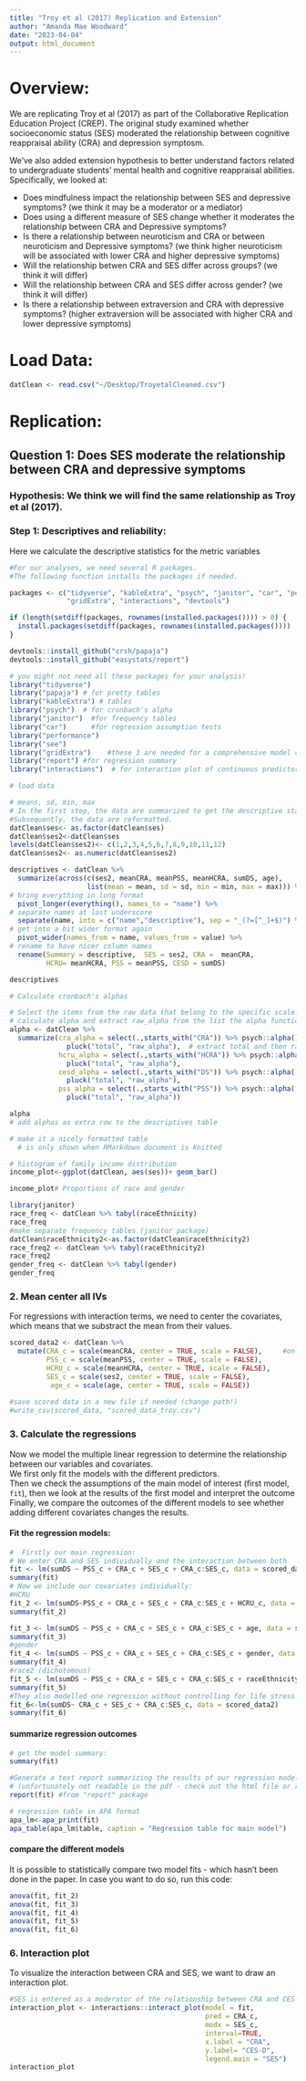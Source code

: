 ```yaml
---
title: "Troy et al (2017) Replication and Extension"
author: "Amanda Mae Woodward"
date: "2023-04-04"
output: html_document
---
```


# Overview:

We are replicating Troy et al (2017) as part of the Collaborative Replication Education Project (CREP). The original study examined whether socioeconomic status (SES) moderated the relationship between cognitive reappraisal ability (CRA) and depression symptosm. 

We've also added extension hypothesis to better understand factors related to undergraduate students' mental health and cognitive reappraisal abilities. Specifically, we looked at: 

- Does mindfulness impact the relationship between SES and depressive symptoms? (we think it may be a moderator or a mediator)
- Does using a different measure of SES change whether it moderates the relationship between CRA and Depressive symptoms? 
- Is there a relationship between neuroticism and CRA or between neuroticism and Depressive symptoms? (we think higher neuroticism will be associated with lower CRA and higher depressive symptoms)
- Will the relationship betwen CRA and SES differ across groups? (we think it will differ)
- Will the relationship between CRA and SES differ across gender? (we think it will differ)
- Is there a relationship between extraversion and CRA with depressive symptoms? (higher extraversion will be associated with higher CRA and lower depressive symptoms) 

# Load Data:
```r
datClean <- read.csv("~/Desktop/TroyetalCleaned.csv")
```

# Replication: 

## Question 1: Does SES moderate the relationship between CRA and depressive symptoms

### Hypothesis: We think we will find the same relationship as Troy et al (2017). 

### Step 1: Descriptives and reliability:

Here we calculate the descriptive statistics for the metric variables  

```r
#For our analyses, we need several R packages.
#The following function installs the packages if needed.

packages <- c("tidyverse", "kableExtra", "psych", "janitor", "car", "performance", "see",
              "gridExtra", "interactions", "devtools")

if (length(setdiff(packages, rownames(installed.packages()))) > 0) {
  install.packages(setdiff(packages, rownames(installed.packages())))  
}

devtools::install_github("crsh/papaja")
devtools::install_github("easystats/report")

# you might not need all these packages for your analysis!
library("tidyverse")
library("papaja") # for pretty tables  
library("kableExtra") # tables
library("psych")  # for cronbach's alpha
library("janitor")  #for frequency tables
library("car")      #for regression assumption tests
library("performance")
library("see")
library("gridExtra")    #these 3 are needed for a comprehensive model check with graphs
library("report") #for regression summary 
library("interactions")  # for interaction plot of continuous predictors 

# load data
```

```r
# means, sd, min, max
# In the first step, the data are summarized to get the descriptive statistics.
#Subsequently, the data are reformatted. 
datClean$ses<- as.factor(datClean$ses)
datClean$ses2<-datClean$ses
levels(datClean$ses2)<- c(1,2,3,4,5,6,7,8,9,10,11,12)
datClean$ses2<- as.numeric(datClean$ses2)

descriptives <- datClean %>% 
  summarize(across(c(ses2, meanCRA, meanPSS, meanHCRA, sumDS, age), 
                   list(mean = mean, sd = sd, min = min, max = max))) %>% 
# bring everything in long format
  pivot_longer(everything(), names_to = "name") %>%   
# separate names at last underscore
  separate(name, into = c("name","descriptive"), sep = "_(?=[^_]+$)") %>%          
# get into a bit wider format again
  pivot_wider(names_from = name, values_from = value) %>%
# rename to have nicer column names
  rename(Summary = descriptive,  SES = ses2, CRA =  meanCRA,
         HCRU= meanHCRA, PSS = meanPSS, CESD = sumDS) 

descriptives

# Calculate cronbach's alphas

# Select the items from the raw data that belong to the specific scale.
# calculate alpha and extract raw_alpha from the list the alpha function generates.
alpha <- datClean %>% 
  summarize(cra_alpha = select(.,starts_with("CRA")) %>% psych::alpha() %>% 
              pluck("total", "raw_alpha"),  # extract total and then raw_alpha from list 
            hcru_alpha = select(.,starts_with("HCRA")) %>% psych::alpha() %>% 
              pluck("total", "raw_alpha"), 
            cesd_alpha = select(.,starts_with("DS")) %>% psych::alpha() %>%
              pluck("total", "raw_alpha"),
            pss_alpha = select(.,starts_with("PSS")) %>% psych::alpha() %>%
              pluck("total", "raw_alpha"))

alpha 
# add alphas as extra row to the descriptives table

# make it a nicely formatted table
  # is only shown when RMarkdown document is knitted
```

```r
# histogram of family income distribution
income_plot<-ggplot(datClean, aes(ses))+ geom_bar()

income_plot# Proportions of race and gender

library(janitor)
race_freq <- datClean %>% tabyl(raceEthnicity)                 
race_freq
#make separate frequency tables (janitor package)
datClean$raceEthnicity2<-as.factor(datClean$raceEthnicity2)
race_freq2 <- datClean %>% tabyl(raceEthnicity2)                 
race_freq2
gender_freq <- datClean %>% tabyl(gender)
gender_freq

```

### 2. Mean center all IVs
For regressions with interaction terms, we need to center the covariates, which means that we substract the mean from their values.
```r
scored_data2 <- datClean %>% 
  mutate(CRA_c = scale(meanCRA, center = TRUE, scale = FALSE),     #only mean centered, not scaled
         PSS_c = scale(meanPSS, center = TRUE, scale = FALSE),
         HCRU_c = scale(meanHCRA, center = TRUE, scale = FALSE),
         SES_c = scale(ses2, center = TRUE, scale = FALSE),
          age_c = scale(age, center = TRUE, scale = FALSE))
    
#save scored data in a new file if needed (change path!)
#write_csv(scored_data, "scored_data_troy.csv")                     
```

### 3. Calculate the regressions
Now we model the multiple linear regression to determine the relationship between our variables and covariates.  
We first only fit the models with the different predictors.  
Then we check the assumptions of the main model of interest (first model, `fit`), then we look at the results of the first model and interpret the outcome  Finally, we compare the outcomes of the different models to see whether adding different covariates changes the results.   

#### Fit the regression models:  
```r
#  Firstly our main regression:
# We enter CRA and SES individually and the interaction between both
fit <- lm(sumDS ~ PSS_c + CRA_c + SES_c + CRA_c:SES_c, data = scored_data2) 
summary(fit)
# Now we include our covariates individually:
#HCRU
fit_2 <- lm(sumDS~PSS_c + CRA_c + SES_c + CRA_c:SES_c + HCRU_c, data = scored_data2)  
summary(fit_2)

fit_3 <- lm(sumDS ~ PSS_c + CRA_c + SES_c + CRA_c:SES_c + age, data = scored_data2)   
summary(fit_3)
#gender
fit_4 <- lm(sumDS ~ PSS_c + CRA_c + SES_c + CRA_c:SES_c + gender, data = scored_data2)   
summary(fit_4)
#race2 (dichotomous)
fit_5 <- lm(sumDS ~ PSS_c + CRA_c + SES_c + CRA_c:SES_c + raceEthnicity2, data = scored_data2)    
summary(fit_5)
#They also modelled one regression without controlling for life stress (PSS):
fit_6<-lm(sumDS~ CRA_c + SES_c + CRA_c:SES_c, data = scored_data2)
summary(fit_6)
```
#### summarize regression outcomes
```r
# get the model summary:
summary(fit) 

#Generate a text report summarizing the results of our regression model.
# (unfortunately not readable in the pdf - check out the html file or run the R-code)
report(fit) #from "report" package                            

# regression table in APA format
apa_lm<-apa_print(fit)
apa_table(apa_lm$table, caption = "Regression table for main model")

```

#### compare the different models

It is possible to statistically compare two model fits - which hasn't been done in the paper. In case you want to do so, run this code:  
```r
anova(fit, fit_2)  
anova(fit, fit_3)
anova(fit, fit_4)
anova(fit, fit_5)
anova(fit, fit_6)
```

### 6. Interaction plot
To visualize the interaction between CRA and SES, we want to draw an interaction plot.  
```r
#SES is entered as a moderator of the relationship between CRA and CES-D.
interaction_plot <- interactions::interact_plot(model = fit, 
                                                pred = CRA_c, 
                                                modx = SES_c, 
                                                interval=TRUE, 
                                                x.label = "CRA", 
                                                y.label= "CES-D",
                                                legend.main = "SES")
interaction_plot


```
